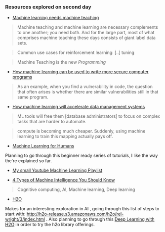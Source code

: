 
### Resources explored on second day

- [Machine learning needs machine teaching](https://www.oreilly.com/ideas/machine-learning-needs-machine-teaching)
> Machine teaching and machine learning are necessary complements to one another; you need both. And for the large part, most of what comprises machine teaching these days consists of giant label data sets.

> Common use cases for reinforcement learning: [..] tuning

> Machine Teaching is the new *Programming*

- [How machine learning can be used to write more secure computer programs](https://www.oreilly.com/ideas/how-machine-learning-can-be-used-to-write-more-secure-computer-programs)
> As an example, when you find a vulnerability in code, the question that often arises is whether there are similar vulnerabilities still in that same program.

- [How machine learning will accelerate data management systems](https://www.oreilly.com/ideas/how-machine-learning-will-accelerate-data-management-systems)
> ML tools will free them [database administrators] to focus on complex tasks that are harder to automate.

> compute is becoming much cheaper. Suddenly, using machine learning to train this mapping actually pays off. 

- [Machine Learning for Humans](https://medium.com/machine-learning-for-humans)

Planning to go through this beginner ready series of tutorials, I like the way the're explained so far.

- [My small Youtube Machine Learning Playlist](https://www.youtube.com/watch?v=9kQ-6VcdtNQ&list=PLLiX99yiA1FHwIA0Wl0FPkobBMKRmhrEF)

- [4 Types of Machine Intelligence You Should Know](https://www.informationweek.com/big-data/ai-machine-learning/4-types-of-machine-intelligence-you-should-know/a/d-id/1331480)
> Cognitive computing, AI, Machine learning, Deep learning

- [H2O](https://www.h2o.ai/)

Makes for an interesting exploration in AI , going through this list of steps to start with: http://h2o-release.s3.amazonaws.com/h2o/rel-wright/3/index.html .
Also planning to go through this [Deep Learning with H2O](http://h2o-release.s3.amazonaws.com/h2o/rel-wright/3/docs-website/h2o-docs/booklets/DeepLearningBooklet.pdf) in order to try the h2o library offerings.

